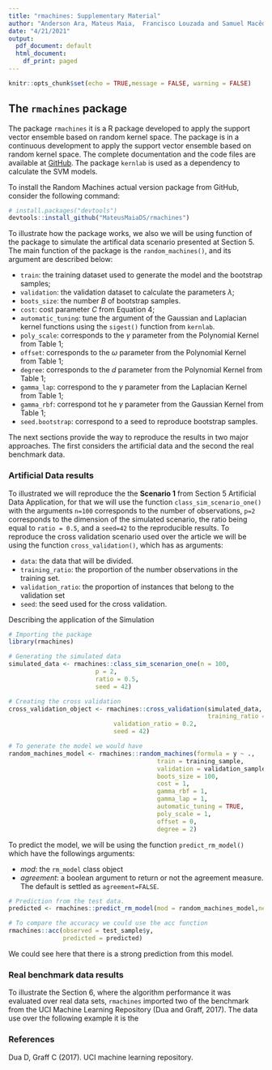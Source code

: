 ```yaml
---
title: "rmachines: Supplementary Material"
author: "Anderson Ara, Mateus Maia,  Francisco Louzada and Samuel Macêdo"
date: "4/21/2021"
output:
  pdf_document: default
  html_document:
    df_print: paged
---
```


```r
knitr::opts_chunk$set(echo = TRUE,message = FALSE, warning = FALSE)
```

## The `rmachines` package

The package `rmachines` it is a R package developed to apply the support vector ensemble based on random kernel space. The package is in a continuous development to apply the support vector ensemble based on random kernel space. The complete documentation and the code files are available at [GitHub](https://github.com/MateusMaiaDS/rmachines). The package `kernlab` is used as a dependency to calculate the SVM models.

To install the Random Machines actual version package from GitHub, consider the following command:

```r
# install.packages("devtools")
devtools::install_github("MateusMaiaDS/rmachines")
```

To illustrate how the package works, we also we will be using function of the package to simulate the artifical data scenario presented at Section 5. The main function of the package is the `random_machines()`, and its argument are described below:

- `train`: the training dataset used to generate the model and the bootstrap samples;
- `validation`: the validation dataset to calculate the parameters $\lambda$;
- `boots_size`: the number $B$ of bootstrap samples.
- `cost`: cost parameter $C$ from Equation 4;
- `automatic_tuning`: tune the argument of the Gaussian and Laplacian kernel functions using the `sigest()` function from `kernlab`.
- `poly_scale`: corresponds to the $\gamma$ parameter from the Polynomial Kernel from Table 1;
- `offset`: corresponds to the $\omega$ parameter from the Polynomial Kernel from Table 1;
- `degree`: corresponds to the $d$ parameter from the Polynomial Kernel from Table 1;
- `gamma_lap`: correspond to the $\gamma$ parameter from the Laplacian Kernel from Table 1;
- `gamma_rbf`: correspond tot he $\gamma$ parameter from the Gaussian Kernel from Table 1;
- `seed.bootstrap`: correspond to a seed to reproduce bootstrap samples.


The next sections provide the way to reproduce the results in two major approaches. The first considers the artificial data and the second the real benchmark data.

### Artificial Data results

To illustrated we will reproduce the the **Scenario 1** from Section 5 Artificial Data Application, for that we will use the function `class_sim_scenario_one()` with the arguments `n=100` corresponds to the number of observations, `p=2` corresponds to the dimension of the simulated scenario, the ratio being equal to `ratio = 0.5`, and a `seed=42` to the reproducible results. To reproduce the cross validation scenario used over the article we will be using the function `cross_validation()`, which has as arguments:

- `data`: the data that will be divided.
- `training_ratio`: the proportion of the number observations in the training set.
- `validation_ratio`: the proportion of instances that belong to the validation set
- `seed`: the seed used for the cross validation.

Describing the application of the Simulation

```r
# Importing the package
library(rmachines)

# Generating the simulated data
simulated_data <- rmachines::class_sim_scenarion_one(n = 100,
                        p = 2,
                        ratio = 0.5,
                        seed = 42)

# Creating the cross validation 
cross_validation_object <- rmachines::cross_validation(simulated_data,
                                                       training_ratio = 0.7,
                             validation_ratio = 0.2,
                             seed = 42)

# To generate the model we would have
random_machines_model <- rmachines::random_machines(formula = y ~ .,
                                         train = training_sample,
                                         validation = validation_sample,
                                         boots_size = 100, 
                                         cost = 1,
                                         gamma_rbf = 1,
                                         gamma_lap = 1,
                                         automatic_tuning = TRUE,
                                         poly_scale = 1,
                                         offset = 0,
                                         degree = 2)
```


To predict the model, we will be using the function `predict_rm_model()` which have the followings arguments:

- *mod*: the `rm_model` class object
- *agreement*: a boolean argument to return or not the agreement measure. The default is settled as `agreement=FALSE`.


```r
# Prediction from the test data.
predicted <- rmachines::predict_rm_model(mod = random_machines_model,newdata = test_sample)

# To compare the accuracy we could use the acc function
rmachines::acc(observed = test_sample$y,
               predicted = predicted)
```

We could see here that there is a strong prediction from this model.


### Real benchmark data results

To illustrate the Section 6, where the algorithm performance it was evaluated over real data sets, `rmachines` imported two of the benchmark from the UCI Machine Learning Repository (Dua and Graff, 2017). The data use over the following example it is the 



### References

Dua D, Graff C (2017). UCI machine learning repository.


